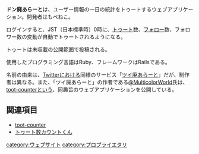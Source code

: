 {{Infobox software
| Name                = ドン廃あらーと
| Developer           = [https://friends.nico/@mopeneko もぺねこ]
| SourceCode          = 不明
| Platform            = Web
| Launch              = 2018年8月19日
| License             = [[プロプライエタリ]]
| Web                 = https://donhaialert.herokuapp.com
}}'''ドン廃あらーと'''は、ユーザー情報の一日の統計をトゥートするウェブアプリケーション。開発者はもぺねこ。

ログインすると、JST（日本標準時）0時に、[[トゥート]]数、[[フォロー]]数、フォロワー数の変動が自動でトゥートされるようになる。

トゥートは未収載の公開範囲で投稿される。

使用したプログラミング言語はRuby、フレームワークはRailsである。

名前の由来は、[[Twitter]]における同様のサービス「[https://twihaialert.net/ ツイ廃あらーと]」だが、制作者は異なる。また、「ツイ廃あらーと」の作者である[https://mstdn.maud.io/@multicolorworld @MulticolorWorld]氏は、[[toot-counter]]という、同趣旨のウェブアプリケーションを公開している。

==関連項目==
*[[toot-counter]]
*[[トゥート数カウントくん]]

{{DEFAULTSORT:とんはいあらあと}}
[[category:ウェブサイト]]
[[category:プロプライエタリ]]
